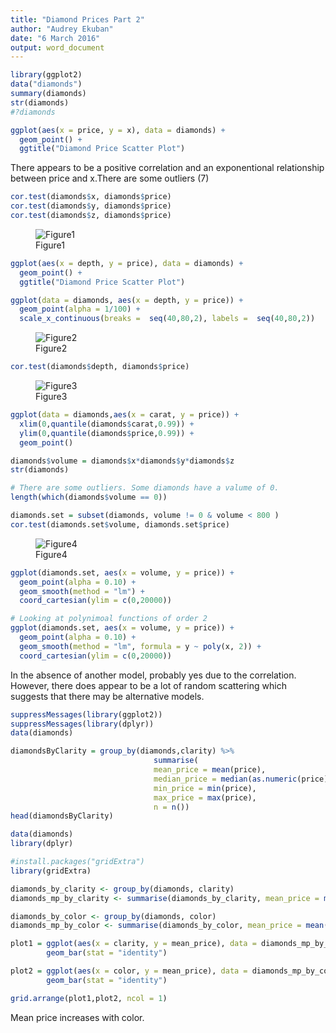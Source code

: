```yaml
---
title: "Diamond Prices Part 2"
author: "Audrey Ekuban"
date: "6 March 2016"
output: word_document
---
```


```r
library(ggplot2)
data("diamonds")
summary(diamonds)
str(diamonds)
#?diamonds
```

```r
ggplot(aes(x = price, y = x), data = diamonds) + 
  geom_point() +
  ggtitle("Diamond Price Scatter Plot")
```

There appears to be a positive correlation and an exponentional relationship between price and x.There are some outliers (7)

```r
cor.test(diamonds$x, diamonds$price)
cor.test(diamonds$y, diamonds$price)
cor.test(diamonds$z, diamonds$price)
```
![Figure1](figure_1.png)
```r
ggplot(aes(x = depth, y = price), data = diamonds) + 
  geom_point() +
  ggtitle("Diamond Price Scatter Plot")
```

```r
ggplot(data = diamonds, aes(x = depth, y = price)) + 
  geom_point(alpha = 1/100) + 
  scale_x_continuous(breaks =  seq(40,80,2), labels =  seq(40,80,2))

```
![Figure2](figure_2.png)
```r
cor.test(diamonds$depth, diamonds$price)
```
![Figure3](figure_3.png)
```r
ggplot(data = diamonds,aes(x = carat, y = price)) + 
  xlim(0,quantile(diamonds$carat,0.99)) +
  ylim(0,quantile(diamonds$price,0.99)) +
  geom_point()
```

```r
diamonds$volume = diamonds$x*diamonds$y*diamonds$z
str(diamonds)

# There are some outliers. Some diamonds have a valume of 0. 
length(which(diamonds$volume == 0))
```


```r
diamonds.set = subset(diamonds, volume != 0 & volume < 800 )
cor.test(diamonds.set$volume, diamonds.set$price)
```

![Figure4](figure_4.png)

```r
ggplot(diamonds.set, aes(x = volume, y = price)) +
  geom_point(alpha = 0.10) +
  geom_smooth(method = "lm") +
  coord_cartesian(ylim = c(0,20000))

# Looking at polynimoal functions of order 2
ggplot(diamonds.set, aes(x = volume, y = price)) +
  geom_point(alpha = 0.10) +
  geom_smooth(method = "lm", formula = y ~ poly(x, 2)) +
  coord_cartesian(ylim = c(0,20000))
```

In the absence of another model, probably yes due to the correlation. However, there does appear to be a lot of random scattering which suggests that there may be alternative models.

```r
suppressMessages(library(ggplot2))
suppressMessages(library(dplyr))
data(diamonds)

diamondsByClarity = group_by(diamonds,clarity) %>% 
                                summarise(
                                mean_price = mean(price),
                                median_price = median(as.numeric(price)),
                                min_price = min(price),
                                max_price = max(price),
                                n = n())
head(diamondsByClarity)
```

```r
data(diamonds)
library(dplyr)

#install.packages("gridExtra")
library(gridExtra)

diamonds_by_clarity <- group_by(diamonds, clarity)
diamonds_mp_by_clarity <- summarise(diamonds_by_clarity, mean_price = mean(price))

diamonds_by_color <- group_by(diamonds, color)
diamonds_mp_by_color <- summarise(diamonds_by_color, mean_price = mean(price))

plot1 = ggplot(aes(x = clarity, y = mean_price), data = diamonds_mp_by_clarity) +
        geom_bar(stat = "identity")

plot2 = ggplot(aes(x = color, y = mean_price), data = diamonds_mp_by_color) +
        geom_bar(stat = "identity")

grid.arrange(plot1,plot2, ncol = 1)
```

Mean price increases with color.
